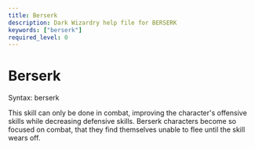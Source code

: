```yaml
---
title: Berserk
description: Dark Wizardry help file for BERSERK
keywords: ["berserk"]
required_level: 0
---
```


# Berserk

Syntax: berserk  

This skill can only be done in combat, improving the character's offensive  
skills while decreasing defensive skills.  Berserk characters become so  
focused on combat, that they find themselves unable to flee until the skill  
wears off.